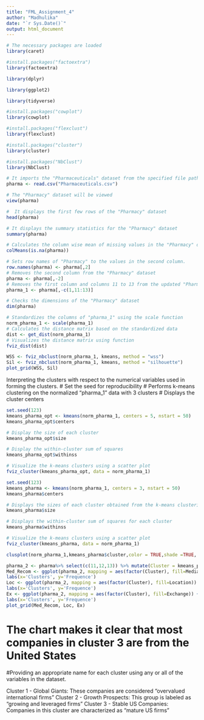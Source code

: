 ```yaml
---
title: "FML_Assignment_4"
author: "Madhulika"
date: "`r Sys.Date()`"
output: html_document
---
```


```r
# The necessary packages are loaded
library(caret)
```

```r
#install.packages("factoextra")
library(factoextra)
```

```r
library(dplyr)
```

```r
library(ggplot2)
```

```r
library(tidyverse)
```

```r
#install.packages("cowplot")
library(cowplot)
```

```r
#install.packages("flexclust")
library(flexclust)
```

```r
#install.packages("cluster")
library(cluster)
```

```r
#install.packages("NbClust")
library(NbClust)
```

```r
# It imports the "Pharmaceuticals" dataset from the specified file path
pharma <- read.csv("Pharmaceuticals.csv")
```

```r
# The "Pharmacy" dataset will be viewed
view(pharma)
```

```r
#  It displays the first few rows of the "Pharmacy" dataset
head(pharma)
```

```r
# It displays the summary statistics for the "Pharmacy" dataset
summary(pharma)
```

```r
# Calculates the column wise mean of missing values in the "Pharmacy" dataset
colMeans(is.na(pharma))
```

```r
# Sets row names of "Pharmacy" to the values in the second column.
row.names(pharma) <- pharma[,2]
# Removes the second column from the "Pharmacy" dataset
pharma <- pharma[,-2]
# Removes the first column and columns 11 to 13 from the updated "Pharmacy" dataset 
pharma_1 <- pharma[,-c(1,11:13)]
```


```r
# Checks the dimensions of the "Pharmacy" dataset
dim(pharma)
```

```r
# Standardizes the columns of "pharma_1" using the scale function
norm_pharma_1 <- scale(pharma_1)
# Calculates the distance matrix based on the standardized data 
dist <- get_dist(norm_pharma_1)
# Visualizes the distance matrix using function
fviz_dist(dist)
```

```r
WSS <- fviz_nbclust(norm_pharma_1, kmeans, method = "wss")
Sil <- fviz_nbclust(norm_pharma_1, kmeans, method = "silhouette")
plot_grid(WSS, Sil)
```

Interpreting the clusters with respect to the numerical variables used in forming the clusters.
# Set the seed for reproducibility
# Performs k-means clustering on the normalized "pharma_1" data with 3 clusters
# Displays the cluster centers 

```r
set.seed(123)
kmeans_pharma_opt <- kmeans(norm_pharma_1, centers = 5, nstart = 50)
kmeans_pharma_opt$centers
```

```r
# Display the size of each cluster
kmeans_pharma_opt$size
```

```r
# Display the within-cluster sum of squares
kmeans_pharma_opt$withinss
```

```r
# Visualize the k-means clusters using a scatter plot
fviz_cluster(kmeans_pharma_opt, data = norm_pharma_1)
```

```r
set.seed(123)
kmeans_pharma <- kmeans(norm_pharma_1, centers = 3, nstart = 50)
kmeans_pharma$centers
```

```r
# Displays the sizes of each cluster obtained from the k-means clustering.
kmeans_pharma$size
```

```r
# Displays the within-cluster sum of squares for each cluster
kmeans_pharma$withinss
```

```r
# Visualize the k-means clusters using a scatter plot
fviz_cluster(kmeans_pharma, data = norm_pharma_1)
```

```r
clusplot(norm_pharma_1,kmeans_pharma$cluster,color = TRUE,shade =TRUE, labels=2,lines=0)
```

```r
pharma_2 <- pharma%>% select(c(11,12,13)) %>% mutate(Cluster = kmeans_pharma$cluster)
Med_Recom <- ggplot(pharma_2, mapping = aes(factor(Cluster), fill=Median_Recommendation))+  geom_bar(position = 'dodge') +
labs(x='Clusters', y='Frequence')
Loc <- ggplot(pharma_2, mapping = aes(factor(Cluster), fill=Location)) + geom_bar(position = 'dodge') +
labs(x='Clusters', y='Frequence')
Ex <- ggplot(pharma_2, mapping = aes(factor(Cluster), fill=Exchange)) + geom_bar(position = 'dodge') +
labs(x='Clusters', y='Frequence')
plot_grid(Med_Recom, Loc, Ex)
```

# The chart makes it clear that most companies in cluster 3 are from the United States

#Providing an appropriate name for each cluster using any or all of the variables in the dataset.

Cluster 1 - Global Giants: These companies are considered "overvalued international firms"
Cluster 2 - Growth Prospects: This group is labeled as "growing and leveraged firms" 
Cluster 3 - Stable US Companies: Companies in this cluster are characterized as "mature US firms" 




























